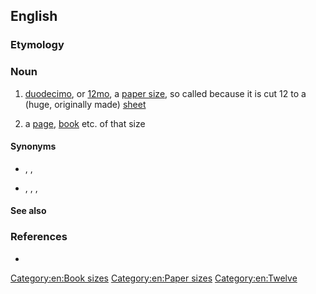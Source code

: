 ==English==

===Etymology===
{{suffix|twelve|mo|lang=en}}

===Noun===
{{en-noun}}

# {{lb|en|paper}} [[duodecimo]], or [[12mo]], a [[paper size]], so called because it is cut 12 to a (huge, originally made) [[sheet]]
# {{lb|en|printing}} a [[page]], [[book]] etc. of that size

====Synonyms====
* {{sense|page size}} {{l|en|12mo}}, {{l|en|duodecimo}}, {{l|en|12º}}
* {{sense|book size}} {{l|en|D}}, {{l|en|12mo}}, {{l|en|duodecimo}}, {{l|en|12º}}

====See also====
{{Book-B}}

===References===
* {{R:Websters}}

[[Category:en:Book sizes]]
[[Category:en:Paper sizes]]
[[Category:en:Twelve]]